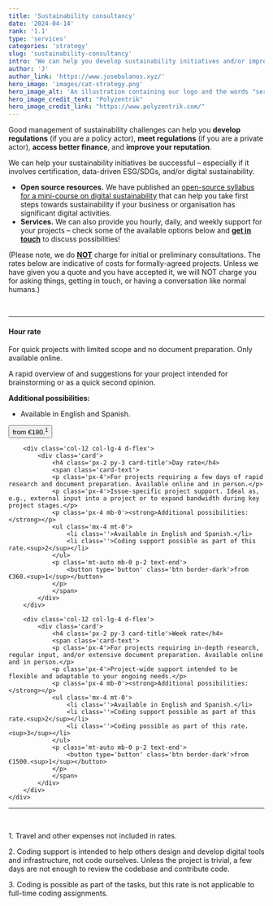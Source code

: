 ```yaml
---
title: 'Sustainability consultancy'
date: '2024-04-14'
rank: '1.1'
type: 'services'
categories: 'strategy'
slug: 'sustainability-consultancy'
intro: 'We can help you develop sustainability initiatives and/or improve your understanding of sustainability challenges.'
author: 'J'
author_link: 'https://www.josebolanos.xyz/'
hero_image: 'images/cat-strategy.png'
hero_image_alt: 'An illustration containing our logo and the words "services" and "strategy"'
hero_image_credit_text: "Polyzentrik"
hero_image_credit_link: "https://www.polyzentrik.com/"
---
```


Good management of sustainability challenges can help you **develop regulations** (if you are a policy actor), **meet regulations** (if you are a private actor), **access better finance**, and **improve your reputation**.

We can help your sustainability initiatives be successful – especially if it involves certification, data-driven ESG/SDGs, and/or digital sustainability.

* **Open source resources.** We have published an [open-source syllabus for a mini-course on digital sustainability](../../resources/ds-101/) that can help you take first steps towards sustainability if your business or organisation has significant digital activities.
* **Services.** We can also provide you hourly, daily, and weekly support for your projects – check some of the available options below and [**get in touch**](mailto:hello@polyzentrik.com) to discuss possibilities!

<p class='small'>(Please note, we do <strong><u>NOT</u></strong> charge for initial or preliminary consultations. The rates below are indicative of costs for formally-agreed projects. Unless we have given you a quote and you have accepted it, we will NOT charge you for asking things, getting in touch, or having a conversation like normal humans.)</p>

<br />
<hr />
<div class='container mb-4'>
    <div class='row'>
        <div class='col-12 col-lg-4 d-flex'>
            <div class='card d-flex'>
                <h4 class='px-2 py-3 card-title'>Hour rate</h4>
                <span class='card-text'>
                <p class='px-4'>For quick projects with limited scope and no document preparation. Only available online.</p>
                <p class='px-4'>A rapid overview of and suggestions for your project intended for brainstorming or as a quick second opinion.</p>
                <p class='px-4 mb-0'><strong>Additional possibilities:</strong></p>
                <ul class='mx-4 mt-0'>
                    <li class=''>Available in English and Spanish.</li>
                </ul>
                <p class='mt-auto mb-0 p-2 text-end'>
                    <button type='button' class='btn border-dark'>from €180.<sup>1</sup></button>
                </p>
                </span>
            </div>
        </div>

        <div class='col-12 col-lg-4 d-flex'>
            <div class='card'>
                <h4 class='px-2 py-3 card-title'>Day rate</h4>
                <span class='card-text'>
                <p class='px-4'>For projects requiring a few days of rapid research and document preparation. Available online and in person.</p>
                <p class='px-4'>Issue-specific project support. Ideal as, e.g., external input into a project or to expand bandwidth during key project stages.</p>
                <p class='px-4 mb-0'><strong>Additional possibilities:</strong></p>
                <ul class='mx-4 mt-0'>
                    <li class=''>Available in English and Spanish.</li>
                    <li class=''>Coding support possible as part of this rate.<sup>2</sup></li>
                </ul>
                <p class='mt-auto mb-0 p-2 text-end'>
                    <button type='button' class='btn border-dark'>from €360.<sup>1</sup></button>
                </p>
                </span>
            </div>
        </div>

        <div class='col-12 col-lg-4 d-flex'>
            <div class='card'>
                <h4 class='px-2 py-3 card-title'>Week rate</h4>
                <span class='card-text'>
                <p class='px-4'>For projects requiring in-depth research, regular input, and/or extensive document preparation. Available online and in person.</p>
                <p class='px-4'>Project-wide support intended to be flexible and adaptable to your ongoing needs.</p>
                <p class='px-4 mb-0'><strong>Additional possibilities:</strong></p>
                <ul class='mx-4 mt-0'>
                    <li class=''>Available in English and Spanish.</li>
                    <li class=''>Coding support possible as part of this rate.<sup>2</sup></li>
                    <li class=''>Coding possible as part of this rate.<sup>3</sup></li>
                </ul>
                <p class='mt-auto mb-0 p-2 text-end'>
                    <button type='button' class='btn border-dark'>from €1500.<sup>1</sup></button>
                </p>
                </span>
            </div>
        </div>
    </div>
</div>
<hr />
<br />
<p class='small m-0'>1. Travel and other expenses not included in rates.</p>
<p class='small m-0'>2. Coding support is intended to help others design and develop digital tools and infrastructure, not code ourselves. Unless the project is trivial, a few days are not enough to review the codebase and contribute code.</p>
<p class='small m-0'>3. Coding is possible as part of the tasks, but this rate is not applicable to full-time coding assignments.</p>